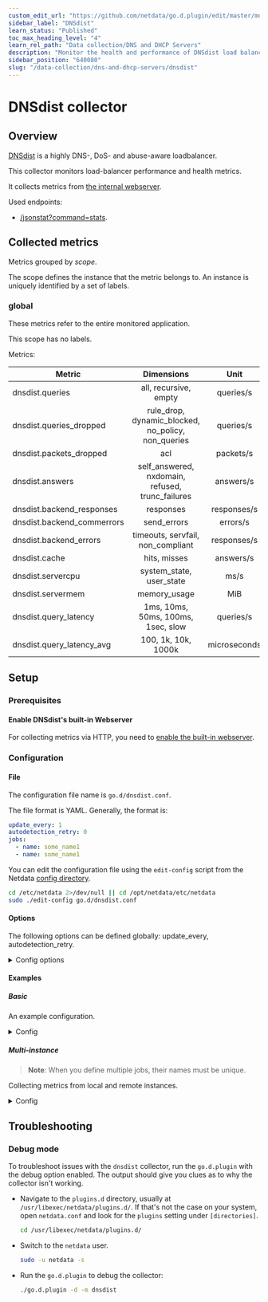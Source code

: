 ```yaml
---
custom_edit_url: "https://github.com/netdata/go.d.plugin/edit/master/modules/dnsdist/README.md"
sidebar_label: "DNSdist"
learn_status: "Published"
toc_max_heading_level: "4"
learn_rel_path: "Data collection/DNS and DHCP Servers"
description: "Monitor the health and performance of DNSdist load balancers with zero configuration, per-second metric granularity, and interactive visualizations."
sidebar_position: "640080"
slug: "/data-collection/dns-and-dhcp-servers/dnsdist"
---
```

# DNSdist collector

## Overview

[DNSdist](https://dnsdist.org/) is a highly DNS-, DoS- and abuse-aware loadbalancer.

This collector monitors load-balancer performance and health metrics.

It collects metrics from [the internal webserver](https://dnsdist.org/guides/webserver.html).

Used endpoints:

- [/jsonstat?command=stats](https://dnsdist.org/guides/webserver.html#get--jsonstat).

## Collected metrics

Metrics grouped by *scope*.

The scope defines the instance that the metric belongs to. An instance is uniquely identified by a set of labels.

### global

These metrics refer to the entire monitored application.

This scope has no labels.

Metrics:

| Metric                     |                     Dimensions                     |     Unit     |
|----------------------------|:--------------------------------------------------:|:------------:|
| dnsdist.queries            |               all, recursive, empty                |  queries/s   |
| dnsdist.queries_dropped    | rule_drop, dynamic_blocked, no_policy, non_queries |  queries/s   |
| dnsdist.packets_dropped    |                        acl                         |  packets/s   |
| dnsdist.answers            |  self_answered, nxdomain, refused, trunc_failures  |  answers/s   |
| dnsdist.backend_responses  |                     responses                      | responses/s  |
| dnsdist.backend_commerrors |                    send_errors                     |   errors/s   |
| dnsdist.backend_errors     |         timeouts, servfail, non_compliant          | responses/s  |
| dnsdist.cache              |                    hits, misses                    |  answers/s   |
| dnsdist.servercpu          |              system_state, user_state              |     ms/s     |
| dnsdist.servermem          |                    memory_usage                    |     MiB      |
| dnsdist.query_latency      |         1ms, 10ms, 50ms, 100ms, 1sec, slow         |  queries/s   |
| dnsdist.query_latency_avg  |                100, 1k, 10k, 1000k                 | microseconds |

## Setup

### Prerequisites

#### Enable DNSdist's built-in Webserver

For collecting metrics via HTTP, you need to [enable the built-in webserver](https://dnsdist.org/guides/webserver.html).

### Configuration

#### File

The configuration file name is `go.d/dnsdist.conf`.

The file format is YAML. Generally, the format is:

```yaml
update_every: 1
autodetection_retry: 0
jobs:
  - name: some_name1
  - name: some_name1
```

You can edit the configuration file using the `edit-config` script from the
Netdata [config directory](/docs/configuring/configuration#the-netdata-config-directory).

```bash
cd /etc/netdata 2>/dev/null || cd /opt/netdata/etc/netdata
sudo ./edit-config go.d/dnsdist.conf
```

#### Options

The following options can be defined globally: update_every, autodetection_retry.

<details>
<summary>Config options</summary>

|         Name         | Description                                                                                               |        Default        | Required |
|:--------------------:|-----------------------------------------------------------------------------------------------------------|:---------------------:|:--------:|
|     update_every     | Data collection frequency.                                                                                |           1           |          |
| autodetection_retry  | Re-check interval in seconds. Zero means not to schedule re-check.                                        |           0           |          |
|         url          | Server URL.                                                                                               | http://127.0.0.1:8083 |   yes    |
|       username       | Username for basic HTTP authentication.                                                                   |                       |          |
|       password       | Password for basic HTTP authentication.                                                                   |                       |          |
|      proxy_url       | Proxy URL.                                                                                                |                       |          |
|    proxy_username    | Username for proxy basic HTTP authentication.                                                             |                       |          |
|    proxy_password    | Password for proxy basic HTTP authentication.                                                             |                       |          |
|       timeout        | HTTP request timeout.                                                                                     |           1           |          |
|        method        | HTTP request method.                                                                                      |          GET          |          |
|         body         | HTTP request body.                                                                                        |           -           |          |
|       headers        | HTTP request headers.                                                                                     |                       |          |
| not_follow_redirects | Redirect handling policy. Controls whether the client follows redirects.                                  |          no           |          |
|   tls_skip_verify    | Server certificate chain and hostname validation policy. Controls whether the client performs this check. |          no           |          |
|        tls_ca        | Certification authority that the client uses when verifying the server's certificates.                    |                       |          |
|       tls_cert       | Client TLS certificate.                                                                                   |                       |          |
|       tls_key        | Client TLS key.                                                                                           |                       |          |

</details>

#### Examples

##### Basic

An example configuration.
<details>
<summary>Config</summary>

```yaml
jobs:
  - name: local
    url: http://127.0.0.1:8083
    headers:
      X-API-Key: your-api-key # static pre-shared authentication key for access to the REST API (api-key).
```

</details>

##### Multi-instance

> **Note**: When you define multiple jobs, their names must be unique.

Collecting metrics from local and remote instances.

<details>
<summary>Config</summary>

```yaml
jobs:
  - name: local
    url: http://127.0.0.1:8083
    headers:
      X-API-Key: 'your-api-key' # static pre-shared authentication key for access to the REST API (api-key).

  - name: remote
    url: http://203.0.113.0:8083
    headers:
      X-API-Key: 'your-api-key'
```

</details>

## Troubleshooting

### Debug mode

To troubleshoot issues with the `dnsdist` collector, run the `go.d.plugin` with the debug option enabled. The output
should give you clues as to why the collector isn't working.

- Navigate to the `plugins.d` directory, usually at `/usr/libexec/netdata/plugins.d/`. If that's not the case on
  your system, open `netdata.conf` and look for the `plugins` setting under `[directories]`.

  ```bash
  cd /usr/libexec/netdata/plugins.d/
  ```

- Switch to the `netdata` user.

  ```bash
  sudo -u netdata -s
  ```

- Run the `go.d.plugin` to debug the collector:

  ```bash
  ./go.d.plugin -d -m dnsdist
  ```

